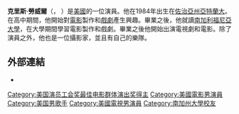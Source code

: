 {{blpsources|time=2014-05-06T06:24:32+00:00}}
'''克里斯·勞威爾'''（{{lang|en|Chris Lowell}}，{{bd|1984年|10月17日}} ）是[[美國|美國]]的一位演員。他在1984年出生在[[佐治亞州|佐治亞州]][[亞特蘭大|亞特蘭大]]。在高中期間，他開始對[[電影|電影]]製作和[[戲劇|戲劇]]產生興趣。畢業之後，他就讀[[南加利福尼亞大學|南加利福尼亞大學]]，在大學期間學習電影製作和戲劇。畢業之後他開始出演電視劇和電影。除了演員之外，他也是一位攝影家，並且有自己的樂隊。

==外部連結==
* {{IMDb name|1645313}}
{{2011至2020年美国演员工会奖最佳电影群体演出奖}}
{{Authority control}}

{{DEFAULTSORT: Lowell, Chris}}
[[Category:美国演员工会奖最佳电影群体演出奖得主|Category:美国演员工会奖最佳电影群体演出奖得主]]
[[Category:美國電影男演員|Category:美國電影男演員]]
[[Category:美国男歌手|Category:美国男歌手]]
[[Category:美國電視男演員|Category:美國電視男演員]]
[[Category:南加州大學校友|Category:南加州大學校友]]